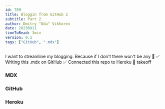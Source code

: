 ```yaml
---
id: 789
title: Bloggin from GitHub 2
subtitle: Part 2
author: Dmitry "Oda" Vikhorev
date: 20230911
timeToRead: 3min
version: 0.1
tags: ["GitHub", ".mdx"]
---
```


<TLDR>
I want to streamline my blogging. 
Because if I don't there won't be any 📝
✅ Writing this .mdx on GitHub
✅ Connected this repo to Heroku
🚀 takeoff 
</TLDR>

### MDX

<PB8/>

### GitHub

<PB8/>

### Heroku

<PB8/>
